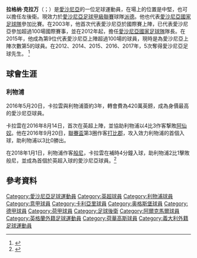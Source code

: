 {{noteTA|G1=足球|G2=UEFA|G3=荷蘭足球聯賽|G4=德甲|G5=liverpoolfc
|T=zh-cn:拉格纳·克拉万;zh-tw:拉格納·克拉萬;zh-hk:拉格納·卡拉雲;
|1=zh-cn:克拉万;zh-tw:克拉萬;zh-hk:卡拉雲;
}}
{{Infobox football biography
| name           = 拉格纳·克拉万<br />Ragnar Klavan
| image          = Liver-SM 2017 (5) (Ragnar Klavan).jpg
| image_size     = 
| fullname       = Ragnar Klavan
| birth_date     = {{birth date and age|1985|10|30|df=y}}
| birth_place    = [[爱沙尼亚|爱沙尼亚]][[維爾揚迪|維爾揚迪]]
| height         = {{height|m=1.87}}
| position       = [[後衛_(足球)|後衛]]
| currentclub    = [[派德市队|派德]]
| clubnumber     = 24
| years1         = 2001      |caps1 = 25  |goals1 = 5 |clubs1 = Elva
| years2         = 2002–2003 |caps2 = 28  |goals2 = 2 |clubs2 = [[维尔扬迪图列维克足球俱乐部|图列维克]]
| years3         = 2003–2005 |caps3 = 28  |goals3 = 2 |clubs3 = [[弗罗拉足球俱乐部|弗罗拉]]
| years4         = 2004–2005 |caps4 = 4   |goals4 = 0 |clubs4 = → [[華拉倫加足球會|華拉倫加]] (租借)
| years5         = 2005–2009 |caps5 = 95  |goals5 = 4 |clubs5 = [[艾美路荷華高斯|荷華高斯]]
| years6         = 2009      |caps6 = 12  |goals6 = 0 |clubs6 = → [[AZ_(足球會)|阿爾克馬爾]] (租借)
| years7         = 2009–2012 |caps7 = 66  |goals7 = 0 |clubs7 = [[AZ_(足球會)|阿爾克馬爾]]
| years8         = 2012–2016 |caps8 = 125 |goals8 = 4 |clubs8 = [[奥格斯堡足球俱乐部|奥格斯堡]]
| years9         = 2016–2018    |caps9 = 39   |goals9 = 1 |clubs9 = [[利物浦足球俱乐部|利物浦]]
| years10 = 2018-2021
| clubs10 = [[卡利亞里足球俱樂部|卡利亞里]]
| caps10 = 61
| goals10 = 0
| years11 = 2021-
| clubs11 = [[派德市队|派德]]
| caps11 = 0
| goals11 = 0
| club-update = 2021.7.1
| nationalyears1 = 2003– |nationalcaps1 = 126 |nationalgoals1 = 3 |nationalteam1 = [[愛沙尼亞國家足球隊|愛沙尼亞]]<ref>{{cite web|url=http://jalgpall.ee/news.php?st=style_fp.css&news_id=8215|title=Kõik Eesti internatsionaalid|publisher=[[愛沙尼亞足球協會|愛沙尼亞足球協會]]|accessdate=2 July 2012|language=et|trans_title=All Estonian internationals|archive-date=2018-08-19|archive-url=https://web.archive.org/web/20180819010926/http://jalgpall.ee/news.php?st=style_fp.css&news_id=8215|dead-url=no}}</ref>
| ntupdate       = 2019.9.9
}}

'''拉格纳·克拉万'''（{{lang-et|Ragnar Klavan}}；{{bd|1985年|10月30日}}）是[[愛沙尼亞|愛沙尼亞]]的一位足球運動員，在場上的位置是中堅，也可以擔任左後衛。現效力於[[愛沙尼亞足球甲級聯賽|愛沙尼亞足球甲級聯賽]]球隊[[派德市队|派德]]。他也代表[[愛沙尼亞國家足球隊|愛沙尼亞國家足球隊]]參加比賽。在2003年，他首次代表愛沙尼亞於國際賽上陣，已代表愛沙尼亞參加超過100場國際賽事，並在2012年起，擔任[[愛沙尼亞國家足球隊|愛沙尼亞國家足球隊]]隊長。在2015年，他成為第9位代表愛沙尼亞上陣超過100場的球員，現時是為愛沙尼亞上陣次數第5的球員。在2012、2014、2015、2016、2017年，5次奪得愛沙尼亞足球先生。
<ref>{{cite news|title=Centurion Klavan refuses to let Estonia dream die|url=http://www.uefa.com/uefaeuro/qualifiers/season=2016/matches/round=2000446/match=2013923/postmatch/quotes/index.html|accessdate=28 March 2015|publisher=UEFA|date=27 March 2015|archive-date=2015-03-28|archive-url=https://web.archive.org/web/20150328203220/http://www.uefa.com/uefaeuro/qualifiers/season=2016/matches/round=2000446/match=2013923/postmatch/quotes/index.html|dead-url=no}}</ref>

==球會生涯==
===利物浦===
2016年5月20日，卡拉雲與利物浦簽約3年，轉會費為420萬英鎊，成為身價最高的愛沙尼亞球員。

卡拉雲在2016年8月14日，首次在英超上陣，並協助利物浦以4比3作客撃敗[[阿仙奴足球會|阿仙奴]]。他在2016年9月20日，[[英格蘭足球聯賽盃|聯賽盃]]第3圈作客[[打比郡足球會|打比郡]]，攻入效力利物浦的首個入球，助利物浦以3比0勝出。

在2018年1月1日，利物浦作客[[般尼足球會|般尼]]，卡拉雲在補時4分鐘入球，助利物浦2比1擊敗般尼，並成為首個於英超入球的愛沙尼亞球員。<ref>{{cite news|title=卡拉雲入球寫英超史冊|url=http://www.takungpao.com.hk/sports/text/2018/0103/136955.html|accessdate=2018-05-02|work=大公網|date=2018-01-03|archive-date=2018-05-02|archive-url=https://web.archive.org/web/20180502141135/http://www.takungpao.com.hk/sports/text/2018/0103/136955.html|dead-url=no}}</ref>

==參考資料==
{{Reflist}}

{{DEFAULTSORT: Klavan, Ragnar}}
[[Category:愛沙尼亞足球運動員|Category:愛沙尼亞足球運動員]]
[[Category:英超球員|Category:英超球員]]
[[Category:利物浦球員|Category:利物浦球員]]
[[Category:意甲球員|Category:意甲球員]]	
[[Category:卡利亞里球員|Category:卡利亞里球員]]
[[Category:奥格斯堡球員|Category:奥格斯堡球員]]
[[Category:德甲球員|Category:德甲球員]]	
[[Category:荷甲球員|Category:荷甲球員]]	
[[Category:足球後衛|Category:足球後衛]]
[[Category:阿爾克馬爾球員|Category:阿爾克馬爾球員]]
[[Category:英格蘭外籍足球運動員|Category:英格蘭外籍足球運動員]]
[[Category:荷華高斯球員|Category:荷華高斯球員]]
[[Category:義大利外籍足球運動員|Category:義大利外籍足球運動員]]
